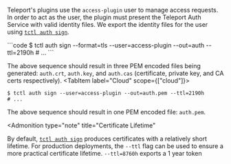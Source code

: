 Teleport's plugins use the `access-plugin` user to manage access requests. In order to act as
the user, the plugin must present the Teleport Auth Service with valid identity files.
We export the identity files for the user using [`tctl auth sign`](../../setup/reference/cli.mdx#tctl-auth-sign).

<Tabs>
  <TabItem label="Self-Hosted" scope={["oss","enterprise"]}>
```code
$ tctl auth sign --format=tls --user=access-plugin --out=auth --ttl=2190h
# ...
```

The above sequence should result in three PEM encoded files being generated: `auth.crt`, `auth.key`, and `auth.cas` (certificate, private key, and CA certs respectively).
</TabItem>
  <TabItem label="Cloud" scope={["cloud"]}>
```code
$ tctl auth sign --user=access-plugin --out=auth.pem --ttl=2190h
# ...
```

The above sequence should result in one PEM encoded file: `auth.pem`.

  </TabItem>

</Tabs>

<Admonition
  type="note"
  title="Certificate Lifetime"
>
  By default, [`tctl auth sign`](../../setup/reference/cli.mdx#tctl-auth-sign) produces certificates
  with a relatively short lifetime. For production deployments, the `--ttl` flag can be used to
  ensure a more practical certificate lifetime. `--ttl=8760h` exports a 1 year token
</Admonition>
